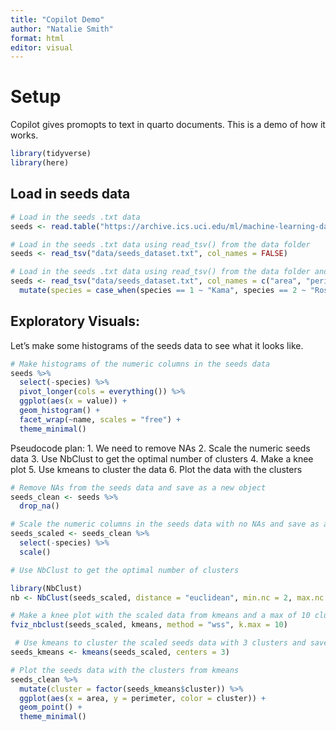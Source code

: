 ```yaml
---
title: "Copilot Demo"
author: "Natalie Smith"
format: html
editor: visual
---
```


# Setup

Copilot gives promopts to text in quarto documents. This is a demo of how it works.

```r
library(tidyverse)
library(here)

```

## Load in seeds data

```r
# Load in the seeds .txt data
seeds <- read.table("https://archive.ics.uci.edu/ml/machine-learning-databases/00236/seeds_dataset.txt", header = FALSE)

# Load in the seeds .txt data using read_tsv() from the data folder
seeds <- read_tsv("data/seeds_dataset.txt", col_names = FALSE)

# Load in the seeds .txt data using read_tsv() from the data folder and assign column names. Change -999 values to NA. Change the data in the species column to names.
seeds <- read_tsv("data/seeds_dataset.txt", col_names = c("area", "perimeter", "compactness", "length", "width", "asymmetry", "groove", "species"), na = "-999") %>%
  mutate(species = case_when(species == 1 ~ "Kama", species == 2 ~ "Rosa", species == 3 ~ "Canadian"))
```

## Exploratory Visuals: 
Let's make some histograms of the seeds data to see what it looks like.

```r
# Make histograms of the numeric columns in the seeds data
seeds %>%
  select(-species) %>%
  pivot_longer(cols = everything()) %>%
  ggplot(aes(x = value)) +
  geom_histogram() +
  facet_wrap(~name, scales = "free") +
  theme_minimal()

```

Pseudocode plan: 
1. We need to remove NAs 
2. Scale the numeric seeds data
3. Use NbClust to get the optimal number of clusters
4. Make a knee plot
5. Use kmeans to cluster the data
6. Plot the data with the clusters

```r
# Remove NAs from the seeds data and save as a new object
seeds_clean <- seeds %>%
  drop_na()
```

```r
# Scale the numeric columns in the seeds data with no NAs and save as a new object
seeds_scaled <- seeds_clean %>%
  select(-species) %>%
  scale()
```

```r
# Use NbClust to get the optimal number of clusters

library(NbClust)
nb <- NbClust(seeds_scaled, distance = "euclidean", min.nc = 2, max.nc = 10, method = "kmeans")
```

```r
# Make a knee plot with the scaled data from kmeans and a max of 10 clusters, method "wss"
fviz_nbclust(seeds_scaled, kmeans, method = "wss", k.max = 10)
```

```r
 # Use kmeans to cluster the scaled seeds data with 3 clusters and save as a new object
seeds_kmeans <- kmeans(seeds_scaled, centers = 3)
```

```r
# Plot the seeds data with the clusters from kmeans
seeds_clean %>%
  mutate(cluster = factor(seeds_kmeans$cluster)) %>%
  ggplot(aes(x = area, y = perimeter, color = cluster)) +
  geom_point() +
  theme_minimal()

```

